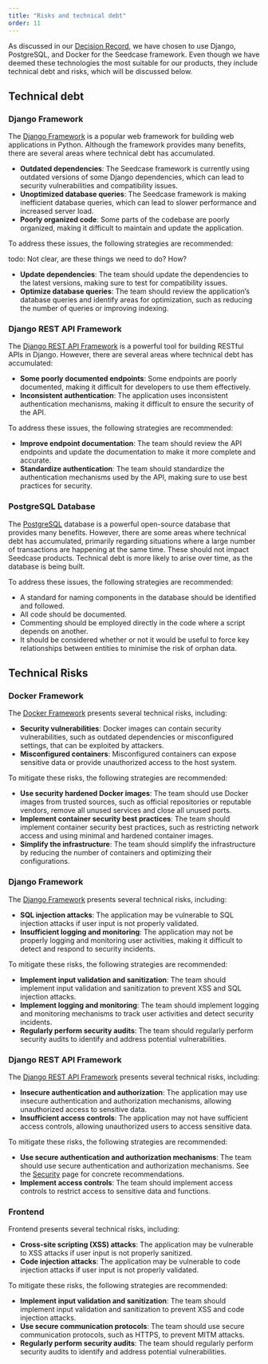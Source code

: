 ```yaml
---
title: "Risks and technical debt"
order: 11
---
```


As discussed in our [Decision
Record](https://decisions.seedcase-project.org), we have chosen to use
Django, PostgreSQL, and Docker for the Seedcase framework. Even though
we have deemed these technologies the most suitable for our products,
they include technical debt and risks, which will be discussed below.

## Technical debt

### Django Framework

The [Django Framework](https://www.djangoproject.com) is a popular web
framework for building web applications in Python. Although the
framework provides many benefits, there are several areas where
technical debt has accumulated.

-   **Outdated dependencies**: The Seedcase framework is currently using
    outdated versions of some Django dependencies, which can lead to
    security vulnerabilities and compatibility issues.
-   **Unoptimized database queries**: The Seedcase framework is making
    inefficient database queries, which can lead to slower performance
    and increased server load.
-   **Poorly organized code**: Some parts of the codebase are poorly
    organized, making it difficult to maintain and update the
    application.

To address these issues, the following strategies are recommended:

todo: Not clear, are these things we need to do? How?

-   **Update dependencies**: The team should update the dependencies to
    the latest versions, making sure to test for compatibility issues.
-   **Optimize database queries**: The team should review the
    application's database queries and identify areas for optimization,
    such as reducing the number of queries or improving indexing.

### Django REST API Framework

The [Django REST API Framework](https://www.django-rest-framework.org)
is a powerful tool for building RESTful APIs in Django. However, there
are several areas where technical debt has accumulated:

-   **Some poorly documented endpoints**: Some endpoints are poorly
    documented, making it difficult for developers to use them
    effectively.
-   **Inconsistent authentication**: The application uses inconsistent
    authentication mechanisms, making it difficult to ensure the
    security of the API.

To address these issues, the following strategies are recommended:

-   **Improve endpoint documentation**: The team should review the API
    endpoints and update the documentation to make it more complete and
    accurate.
-   **Standardize authentication**: The team should standardize the
    authentication mechanisms used by the API, making sure to use best
    practices for security.

### PostgreSQL Database

The [PostgreSQL](https://www.postgresql.org) database is a powerful
open-source database that provides many benefits. However, there are
some areas where technical debt has accumulated, primarily regarding
situations where a large number of transactions are happening at the
same time. These should not impact Seedcase products. Technical debt is
more likely to arise over time, as the database is being built.

To address these issues, the following strategies are recommended:

-   A standard for naming components in the database should be
    identified and followed.
-   All code should be documented.
-   Commenting should be employed directly in the code where a script
    depends on another.
-   It should be considered whether or not it would be useful to force
    key relationships between entities to minimise the risk of orphan
    data.

## Technical Risks

### Docker Framework

The [Docker Framework](https://www.docker.com) presents several
technical risks, including:

-   **Security vulnerabilities**: Docker images can contain security
    vulnerabilities, such as outdated dependencies or misconfigured
    settings, that can be exploited by attackers.
-   **Misconfigured containers**: Misconfigured containers can expose
    sensitive data or provide unauthorized access to the host system.

To mitigate these risks, the following strategies are recommended:

-   **Use security hardened Docker images**: The team should use Docker
    images from trusted sources, such as official repositories or
    reputable vendors, remove all unused services and close all unused
    ports.
-   **Implement container security best practices**: The team should
    implement container security best practices, such as restricting
    network access and using minimal and hardened container images.
-   **Simplify the infrastructure**: The team should simplify the
    infrastructure by reducing the number of containers and optimizing
    their configurations.

### Django Framework

The [Django Framework](https://www.djangoproject.com) presents several
technical risks, including:

-   **SQL injection attacks**: The application may be vulnerable to SQL
    injection attacks if user input is not properly validated.
-   **Insufficient logging and monitoring**: The application may not be
    properly logging and monitoring user activities, making it difficult
    to detect and respond to security incidents.

To mitigate these risks, the following strategies are recommended:

-   **Implement input validation and sanitization**: The team should
    implement input validation and sanitization to prevent XSS and SQL
    injection attacks.
-   **Implement logging and monitoring**: The team should implement
    logging and monitoring mechanisms to track user activities and
    detect security incidents.
-   **Regularly perform security audits**: The team should regularly
    perform security audits to identify and address potential
    vulnerabilities.

### Django REST API Framework

The [Django REST API Framework](https://www.django-rest-framework.org)
presents several technical risks, including:

-   **Insecure authentication and authorization**: The application may
    use insecure authentication and authorization mechanisms, allowing
    unauthorized access to sensitive data.
-   **Insufficient access controls**: The application may not have
    sufficient access controls, allowing unauthorized users to access
    sensitive data.

To mitigate these risks, the following strategies are recommended:

-   **Use secure authentication and authorization mechanisms**: The team
    should use secure authentication and authorization mechanisms. See
    the [Security](link/to/sprout/security) page for concrete
    recommendations.
-   **Implement access controls**: The team should implement access
    controls to restrict access to sensitive data and functions.

### Frontend

Frontend presents several technical risks, including:

-   **Cross-site scripting (XSS) attacks**: The application may be
    vulnerable to XSS attacks if user input is not properly sanitized.
-   **Code injection attacks**: The application may be vulnerable to
    code injection attacks if user input is not properly validated.

To mitigate these risks, the following strategies are recommended:

-   **Implement input validation and sanitization**: The team should
    implement input validation and sanitization to prevent XSS and code
    injection attacks.
-   **Use secure communication protocols**: The team should use secure
    communication protocols, such as HTTPS, to prevent MITM attacks.
-   **Regularly perform security audits**: The team should regularly
    perform security audits to identify and address potential
    vulnerabilities.
